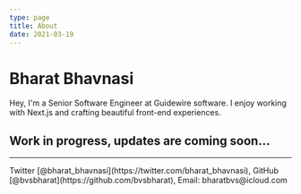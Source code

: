 ```yaml
---
type: page
title: About
date: 2021-03-19
---
```


# Bharat Bhavnasi

Hey, I'm a Senior Software Engineer at Guidewire software. I enjoy working with Next.js and crafting beautiful front-end experiences.

## Work in progress, updates are coming soon...

---

<div>
  Twitter [@bharat_bhavnasi](https://twitter.com/bharat_bhavnasi), GitHub
  [@bvsbharat](https://github.com/bvsbharat), Email: bharatbvs@icloud.com
</div>
